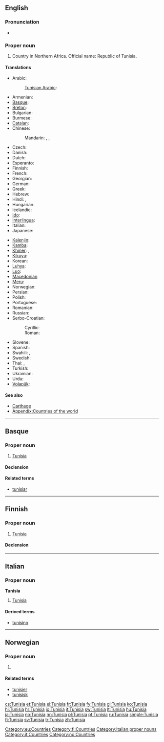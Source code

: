 {{also|Tunísia}}
==English==
{{wikipedia}}

===Pronunciation===
* {{audio|En-us-Tunisia.ogg|Audio (US)}}
*: {{rhymes|iʒə}}

===Proper noun===
{{en-proper noun}}

# Country in Northern Africa. Official name: Republic of Tunisia.

====Translations====
{{trans-top|Republic of Tunisia}}
* Arabic: {{t+|ar|تونس|m|tr=tuunis}}
*: [[Tunisian Arabic]]: {{tø|aeb|تونس|f|alt=تُونِسْ|tr=tūnis|sc=Arab}}
* Armenian: {{t-|hy|Թունիս|tr=T'unis}}
* [[Basque]]: {{t-|eu|Tunisia|xs=Basque}}
* [[Breton]]: {{t|br|Tunizia|xs=Breton}}
* Bulgarian: {{t|bg|Тунис|m|tr=Tunís|sc=Cyrl}}
* Burmese: {{t|my|တူနီးရှားနိုင်ငံ|sc=Mymr}}
* [[Catalan]]: {{t|ca|Tunísia|f}}
* Chinese:
*: Mandarin: {{t-|cmn|突尼斯|tr=Tūnísī|sc=Hani}}, {{t|zh|突尼西亞|sc=Hani}}, {{t|zh|突尼西亚|tr=Tūníxīyà|sc=Hani}}
* Czech: {{t+|cs|Tunisko|n}}
* Danish: {{t-|da|Tunesien}}
* Dutch: {{t+|nl|Tunesië}}
* Esperanto: {{t-|eo|Tunizio|xs=Esperanto}}
* Finnish: {{t+|fi|Tunisia}}
* French: {{t+|fr|Tunisie|f}}
* Georgian: {{t|ka|ტუნისი|tr=tunisi|sc=Geor}}
* German: {{t+|de|Tunesien|n}}
* Greek: {{t+|el|Τυνησία|f}}
* Hebrew: {{t|he|תוניסיה|sc=Hebr}}
* Hindi: {{t|hi|ट्यूनिशिया|m|tr=ṭyūniśiyā|sc=Deva}}, {{t|hi|तूनिस|tr=tūnis|sc=Deva}}
* Hungarian: {{t+|hu|Tunézia}}
* Icelandic: {{t+|is|Túnis|n}}
* [[Ido]]: {{t+|io|Tunizia|xs=Ido}}
* [[Interlingua]]: {{t-|ia|Tunisia|xs=Interlingua}}
* Italian: {{t+|it|Tunisia|f}}
* Japanese: {{t+|ja|チュニジア|tr=Chunijia}}
{{trans-mid}}
* [[Kalenjin]]: {{tø|kln|Tunisia}}
* [[Kamba]]: {{tø|kam|Tunisia}}
* [[Khmer]]: {{t|km|ប្រទេសទុយណេស៊ី|tr=prɑteih tuynesii|sc=Khmr}}, {{t|km|ទុយណេស៊ី|tr=tuynesii|sc=Khmr}}
* [[Kikuyu]]: {{tø|ki|Tunisia}}
* Korean: {{t|ko|튀니지|tr=Twiniji|sc=Kore}}
* [[Luhya]]: {{tø|luy|Tunisia}}
* [[Luo]]: {{tø|luo|Tunisia}}
* [[Macedonian]]: {{t-|mk|Тунис|m|tr=Túnis}}
* [[Meru]]: {{tø|mer|Tunisia}}
* Norwegian: {{t+|no|Tunisia}}
* Persian: {{t|fa|تونس|tr=Tunis|sc=fa-Arab}}
* Polish: {{t+|pl|Tunezja}}
* Portuguese: {{t+|pt|Tunísia}}
* Romanian: {{t-|ro|Tunisia|f}}
* Russian: {{t-|ru|Тунис|m|tr=Tunís}}
* Serbo-Croatian:
*: Cyrillic: {{t|sh|Тунис|m|alt=Ту̀нис|sc=Cyrl|xs=Serbo-Croatian}}
*: Roman: {{t|sh|Tunis|m|alt=Tùnis|xs=Serbo-Croatian}}
* Slovene: {{t+|sl|Tunizija|f}}
* Spanish: {{t+|es|Túnez}}
* Swahili: {{t+|sw|Tunisia|xs=Swahili}}, {{t|sw|Utunisi}}
* Swedish: {{t+|sv|Tunisien}}
* Thai: {{t|th|ประเทศตูนิเซีย|tr=bpràtêt dtoonísia|sc=Thai}}, {{t|th|ตูนิเซีย|tr=dtoonísia|sc=Thai}}
* Turkish: {{t|tr|Tunus}}
* Ukrainian: {{t|uk|Туніс|m|tr=Tunís|sc=Cyrl}}
* Urdu: {{t|ur|تونس|tr=tūnis|sc=ur-Arab}}
* [[Volapük]]: {{t|vo|Tünisän}}
{{trans-bottom}}

====See also====
* [[Carthage]]
* [[Appendix:Countries of the world]]

----

==Basque==
{{wikipedia|lang=eu}}

===Proper noun===
{{infl|eu|proper noun}}

# [[#English|Tunisia]]

====Declension====
{{eu-decl-prop inanim noun-a|AWW=Tunisi|a=1}}

====Related terms====
* [[tunisiar]]

[[Category:eu:Countries]]

----

==Finnish==
{{wikipedia|lang=fi}}

===Proper noun===
{{infl|fi|proper noun}}

# [[#English|Tunisia]]

====Declension====
{{fi-decl-kulkija|Tunisi|nopl=1}}

[[Category:fi:Countries]]

----

==Italian==
{{wikipedia|lang=it}}

===Proper noun===
'''Tunisia''' {{f}}

# [[#English|Tunisia]]

====Derived terms====
* [[tunisino]]

[[Category:Italian proper nouns]]
[[Category:it:Countries]]

----

==Norwegian==

===Proper noun===
{{no-proper noun}}

# {{l|en|Tunisia}}

====Related terms====
* [[tunisier]]
* [[tunisisk]]

[[Category:no:Countries]]

[[cs:Tunisia]]
[[et:Tunisia]]
[[el:Tunisia]]
[[fr:Tunisia]]
[[fy:Tunisia]]
[[gl:Tunisia]]
[[ko:Tunisia]]
[[hi:Tunisia]]
[[hr:Tunisia]]
[[io:Tunisia]]
[[it:Tunisia]]
[[sw:Tunisia]]
[[lt:Tunisia]]
[[hu:Tunisia]]
[[ja:Tunisia]]
[[no:Tunisia]]
[[nn:Tunisia]]
[[pl:Tunisia]]
[[pt:Tunisia]]
[[ru:Tunisia]]
[[simple:Tunisia]]
[[fi:Tunisia]]
[[sv:Tunisia]]
[[tr:Tunisia]]
[[zh:Tunisia]]